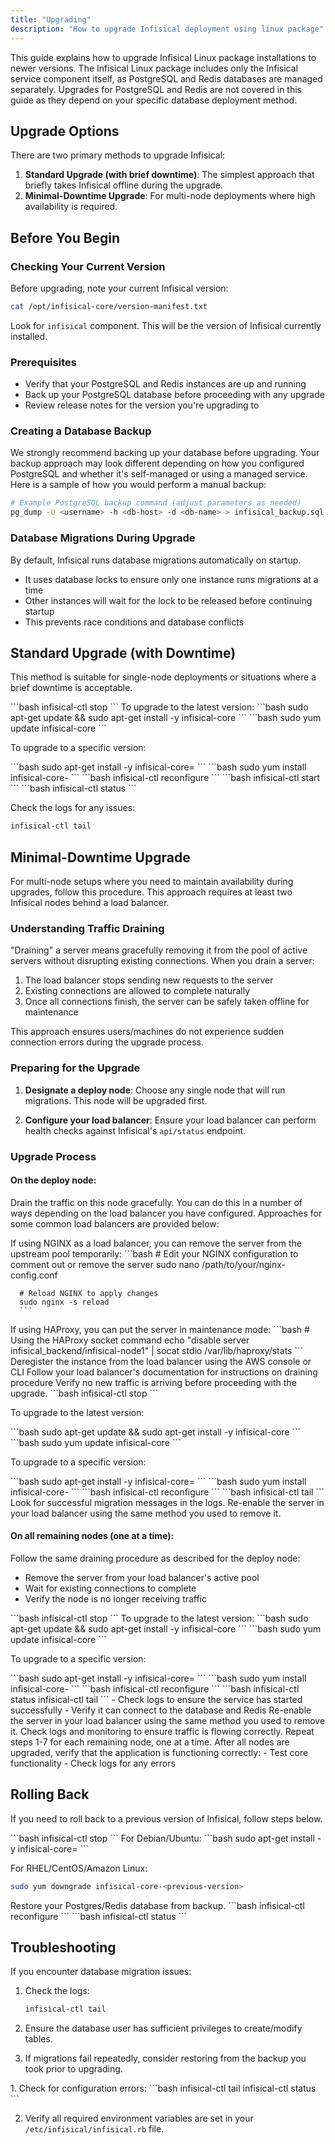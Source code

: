 ```yaml
---
title: "Upgrading"
description: "How to upgrade Infisical deployment using linux package"
---
```


This guide explains how to upgrade Infisical Linux package installations to newer versions. 
The Infisical Linux package includes only the Infisical service component itself, as PostgreSQL and Redis databases are managed separately. 
Upgrades for PostgreSQL and Redis are not covered in this guide as they depend on your specific database deployment method.

## Upgrade Options

There are two primary methods to upgrade Infisical:

1. **Standard Upgrade (with brief downtime)**: The simplest approach that briefly takes Infisical offline during the upgrade.
2. **Minimal-Downtime Upgrade**: For multi-node deployments where high availability is required.

## Before You Begin

### Checking Your Current Version

Before upgrading, note your current Infisical version:

```bash
cat /opt/infisical-core/version-manifest.txt
```

Look for `infisical` component. This will be the version of Infisical currently installed.

### Prerequisites

- Verify that your PostgreSQL and Redis instances are up and running
- Back up your PostgreSQL database before proceeding with any upgrade
- Review release notes for the version you're upgrading to

### Creating a Database Backup

We strongly recommend backing up your database before upgrading. 
Your backup approach may look different depending on how you configured PostgreSQL and whether it's self-managed or using a managed service. 
Here is a sample of how you would perform a manual backup:

```bash
# Example PostgreSQL backup command (adjust parameters as needed)
pg_dump -U <username> -h <db-host> -d <db-name> > infisical_backup.sql
```

### Database Migrations During Upgrade

By default, Infisical runs database migrations automatically on startup.  

- It uses database locks to ensure only one instance runs migrations at a time
- Other instances will wait for the lock to be released before continuing startup
- This prevents race conditions and database conflicts

## Standard Upgrade (with Downtime)

This method is suitable for single-node deployments or situations where a brief downtime is acceptable.

<Steps>
  <Step title="Stop the Infisical service">
   ```bash
   infisical-ctl stop
   ```
  </Step>
  <Step title="Upgrade the Infisical package">
To upgrade to the latest version:

<Tabs>
  <Tab title="Debian/Ubuntu">
   ```bash
   sudo apt-get update && sudo apt-get install -y infisical-core
   ```
  </Tab>
  <Tab title="RHEL/CentOS/Amazon Linux">
   ```bash
   sudo yum update infisical-core
   ```
  </Tab>
</Tabs>

To upgrade to a specific version:
   
<Tabs>
  <Tab title="Debian/Ubuntu">
   ```bash
   sudo apt-get install -y infisical-core=<version>
   ```
  </Tab>
  <Tab title="RHEL/CentOS/Amazon Linux">
   ```bash
   sudo yum install infisical-core-<version>
   ```
  </Tab>
</Tabs>

  </Step>
  <Step title="Apply configuration changes">
   ```bash
   infisical-ctl reconfigure
   ```
  </Step>

  <Step title="Start Infisical">
   ```bash
   infisical-ctl start
   ```
  </Step>

  <Step title="Verify the upgrade">
   ```bash
   infisical-ctl status
   ```

   Check the logs for any issues:
   ```bash
   infisical-ctl tail
   ```
  </Step>
</Steps>

## Minimal-Downtime Upgrade

For multi-node setups where you need to maintain availability during upgrades, follow this procedure. This approach requires at least two Infisical nodes behind a load balancer.

### Understanding Traffic Draining

"Draining" a server means gracefully removing it from the pool of active servers without disrupting existing connections. When you drain a server:

1. The load balancer stops sending new requests to the server
2. Existing connections are allowed to complete naturally
3. Once all connections finish, the server can be safely taken offline for maintenance

This approach ensures users/machines do not experience sudden connection errors during the upgrade process.

### Preparing for the Upgrade

1. **Designate a deploy node**: Choose any single node that will run migrations. This node will be upgraded first.

2. **Configure your load balancer**: Ensure your load balancer can perform health checks against Infisical's `api/status` endpoint.

### Upgrade Process

#### On the deploy node:

<Steps>
<Step title="Drain traffic from the node">
   
Drain the traffic on this node gracefully. You can do this in a number of ways depending on the load balancer you have configured. 
Approaches for some common load balancers are provided below:

<Tabs>
   <Tab title="NGINX">
      If using NGINX as a load balancer, you can remove the server from the upstream pool temporarily:
      ```bash
      # Edit your NGINX configuration to comment out or remove the server
      sudo nano /path/to/your/nginx-config.conf
      
      # Reload NGINX to apply changes
      sudo nginx -s reload
      ```
   </Tab>
   <Tab title="HAProxy">
      If using HAProxy, you can put the server in maintenance mode:
      ```bash
      # Using the HAProxy socket command
      echo "disable server infisical_backend/infisical-node1" | socat stdio /var/lib/haproxy/stats
      ```
   </Tab>
   <Tab title="AWS ALB/ELB">
      Deregister the instance from the load balancer using the AWS console or CLI
   </Tab>
   <Tab title="Other load balancers">
      Follow your load balancer's documentation for instructions on draining procedure
   </Tab>
</Tabs>
</Step>

<Step title="Verify no new traffic is arriving">
Verify no new traffic is arriving before proceeding with the upgrade.
</Step>

<Step title="Stop Infisical on this node">
```bash
infisical-ctl stop
```
</Step>

<Step title="Upgrade the Infisical package">
   
To upgrade to the latest version:

<Tabs>
  <Tab title="Debian/Ubuntu">
   ```bash
   sudo apt-get update && sudo apt-get install -y infisical-core
   ```
  </Tab>
  <Tab title="RHEL/CentOS/Amazon Linux">
   ```bash
   sudo yum update infisical-core
   ```
  </Tab>
</Tabs>

To upgrade to a specific version:
   
<Tabs>
  <Tab title="Debian/Ubuntu">
   ```bash
   sudo apt-get install -y infisical-core=<version>
   ```
  </Tab>
  <Tab title="RHEL/CentOS/Amazon Linux">
   ```bash
   sudo yum install infisical-core-<version>
   ```
  </Tab>
</Tabs>
</Step>

<Step title="Apply configuration and start the service">
```bash
infisical-ctl reconfigure
```
</Step>

<Step title="Verify the upgrade and migration success">
```bash
infisical-ctl tail
```
Look for successful migration messages in the logs.
</Step>

<Step title="Return this node to load balancer pool">
Re-enable the server in your load balancer using the same method you used to remove it.
</Step>
</Steps>

#### On all remaining nodes (one at a time):

<Steps>
<Step title="Drain traffic from the node">
Follow the same draining procedure as described for the deploy node:
   
- Remove the server from your load balancer's active pool
- Wait for existing connections to complete
- Verify the node is no longer receiving traffic
</Step>

<Step title="Stop Infisical on this node">
```bash
infisical-ctl stop
```
</Step>

<Step title="Upgrade the Infisical package">
To upgrade to the latest version:

<Tabs>
  <Tab title="Debian/Ubuntu">
   ```bash
   sudo apt-get update && sudo apt-get install -y infisical-core
   ```
  </Tab>
  <Tab title="RHEL/CentOS/Amazon Linux">
   ```bash
   sudo yum update infisical-core
   ```
  </Tab>
</Tabs>

To upgrade to a specific version:
   
<Tabs>
  <Tab title="Debian/Ubuntu">
   ```bash
   sudo apt-get install -y infisical-core=<version>
   ```
  </Tab>
  <Tab title="RHEL/CentOS/Amazon Linux">
   ```bash
   sudo yum install infisical-core-<version>
   ```
  </Tab>
</Tabs>
</Step>

<Step title="Apply configuration and start the service">
```bash
infisical-ctl reconfigure
```
</Step>

<Step title="Verify the upgrade success">
```bash
infisical-ctl status
infisical-ctl tail
```
</Step>

<Step title="Wait for service to be fully operational">
- Check logs to ensure the service has started successfully
- Verify it can connect to the database and Redis
</Step>

<Step title="Return the node to service">
Re-enable the server in your load balancer using the same method you used to remove it.
</Step>

<Step title="Verify traffic is flowing correctly">
Check logs and monitoring to ensure traffic is flowing correctly.
</Step>

<Step title="Repeat for each remaining node">
Repeat steps 1-7 for each remaining node, one at a time.
</Step>

<Step title="Verify application functionality">
After all nodes are upgraded, verify that the application is functioning correctly:
- Test core functionality
- Check logs for any errors
</Step>
</Steps>

## Rolling Back

If you need to roll back to a previous version of Infisical, follow steps below.

<Steps>
<Step title="Stop the Infisical service">
```bash
infisical-ctl stop
```
</Step>

<Step title="Install the previous version">
For Debian/Ubuntu:
```bash
sudo apt-get install -y infisical-core=<previous-version>
```

For RHEL/CentOS/Amazon Linux:
```bash
sudo yum downgrade infisical-core-<previous-version>
```
</Step>

<Step title="Restore your database from backup">
Restore your Postgres/Redis database from backup.
</Step>

<Step title="Start the service">
```bash
infisical-ctl reconfigure
```
</Step>

<Step title="Verify the rollback">
```bash
infisical-ctl status
```
</Step>
</Steps>

## Troubleshooting

<AccordionGroup>
<Accordion title="Migration Issues">
If you encounter database migration issues:

1. Check the logs:
   ```bash
   infisical-ctl tail
   ```

2. Ensure the database user has sufficient privileges to create/modify tables.

3. If migrations fail repeatedly, consider restoring from the backup you took prior to upgrading. 

</Accordion>

<Accordion title="Service Won't Start After Upgrade">
1. Check for configuration errors:
   ```bash
   infisical-ctl tail
   infisical-ctl status
   ```

2. Verify all required environment variables are set in your `/etc/infisical/infisical.rb` file.
</Accordion>
</AccordionGroup>